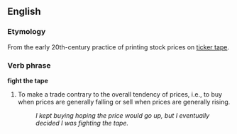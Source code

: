 ==English==

===Etymology===
From the early 20th-century practice of printing stock prices on [[ticker tape]].

===Verb phrase===
'''fight the tape'''

# {{trading}} To make a trade contrary to the overall tendency of prices, i.e., to buy when prices are generally falling or sell when prices are generally rising.
#: ''I kept buying hoping the price would go up, but I eventually decided I was fighting the tape.''